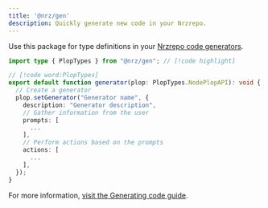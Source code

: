 ```yaml
---
title: '@nrz/gen'
description: Quickly generate new code in your Nrzrepo.
---
```


Use this package for type definitions in your [Nrzrepo code generators](/repo/docs/reference/generate).

```ts title="./nrz/generators/my-generator.ts"
import type { PlopTypes } from "@nrz/gen"; // [!code highlight]

// [!code word:PlopTypes]
export default function generator(plop: PlopTypes.NodePlopAPI): void {
  // Create a generator
  plop.setGenerator("Generator name", {
    description: "Generator description",
    // Gather information from the user
    prompts: [
      ...
    ],
    // Perform actions based on the prompts
    actions: [
      ...
    ],
  });
}
```

For more information, [visit the Generating code guide](/repo/docs/guides/generating-code).
